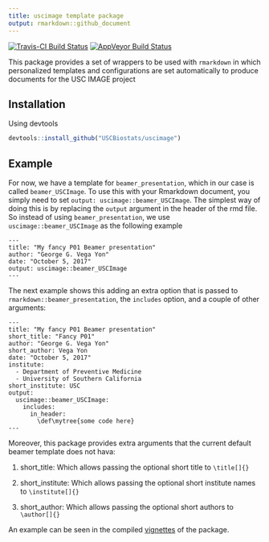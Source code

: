 ```yaml
---
title: uscimage template package
output: rmarkdown::github_document
---
```


[![Travis-CI Build Status](https://travis-ci.org/USCbiostats/uscimage.svg?branch=master)](https://travis-ci.org/USCbiostats/uscimage) [![AppVeyor Build Status](https://ci.appveyor.com/api/projects/status/github/USCbiostats/uscimage?branch=master&svg=true)](https://ci.appveyor.com/project/USCbiostats/uscimage)

This package provides a set of wrappers to be used with `rmarkdown` in which personalized templates and configurations are set automatically to produce documents for the USC IMAGE project

## Installation

Using devtools

```r
devtools::install_github("USCBiostats/uscimage")
```

## Example

For now, we have a template for `beamer_presentation`, which in our case is called `beamer_USCImage`. To use this with your Rmarkdown document, you simply need to set `output: uscimage::beamer_USCImage`. The simplest way of doing this is by replacing the `output` argument in the header of the rmd file. So instead of using `beamer_presentation`, we use `uscimage::beamer_USCImage` as the following example

```rmd
---
title: "My fancy P01 Beamer presentation"
author: "George G. Vega Yon"
date: "October 5, 2017"
output: uscimage::beamer_USCImage
---
```

The next example shows this adding an extra option that is passed to `rmarkdown::beamer_presentation`,  the `includes` option, and a couple of other arguments:

```rmd
---
title: "My fancy P01 Beamer presentation"
short_title: "Fancy P01"
author: "George G. Vega Yon"
short_author: Vega Yon
date: "October 5, 2017"
institute:
  - Department of Preventive Medicine
  - University of Southern California
short_institute: USC
output:
  uscimage::beamer_USCImage:
    includes:
      in_header:
        \def\mytree{some code here}
---
```

Moreover, this package provides extra arguments that the current default beamer template does not hava:

1.  short_title: Which allows passing the optional short title to `\title[]{}`

2.  short_institute: Which allows passing the optional short institute names to `\institute[]{}`

3.  short_author: Which allows passing the optional short authors to `\author[]{}`

An example can be seen in the compiled [vignettes](inst/doc) of the package.
